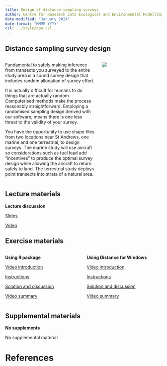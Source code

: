 ```yaml
---
title: Design of distance sampling surveys
author: Centre for Research into Ecological and Environmental Modelling <br> **University of St Andrews**
date-modified: "January 2024"
date-format: "MMMM YYYY"
csl: ../style/apa.csl
---
```


## Distance sampling survey design

::: columns

::: {.column width="60%"}
Fundamental to safely making inference from transects you surveyed to the entire study area is a sound survey design that includes random allocation of survey effort.

It is actually difficult for humans to do things that are actually random.  Computerised methods make the process reasonably straightforward.  Employing a randomised sampling design derived with our software, means there is one less threat to the validity of your survey.

You have the opportunity to use shape files from two locations near St Andrews, one marine and one terrestrial, to design surveys.  The marine study will use aircraft so considerations such as fuel load add "incentives" to produce the optimal survey design while allowing the aircraft to return safely to land.  The terrestrial study deploys point transects into strata of a natural area.
:::

::: {.column width="40%"}
![](survey-unsplash.jpg)

:::

:::

## Lecture materials
::: slide-deck
**Lecture discussion**


::: slides
[Slides](Mod6-2023-design.pdf)
:::


::: video
[Video](https://youtu.be/A_NRZqWEhXs)
:::
:::

## Exercise materials

::: columns

::: {.column width="50%"}
::: lab
**Using R package**

::: video
[Video introduction](https://youtu.be/6GGDkGzKZt4)
:::


::: instructions
[Instructions](R-prac/Pr6-instructions.qmd)
:::

::: instructions
[Solution and discussion](R-prac/Prac6_solution.qmd)
:::

::: video
[Video summary](https://youtu.be/HiVKN8MuQHU)
:::


:::
:::

::: {.column width="50%"}

::: lab
**Using Distance for Windows**

::: video
[Video introduction](https://youtu.be/xSXRnWysgEw)
:::

::: instructions
[Instructions](DistWin-prac/Pr6-instructions-DistWin.qmd)
:::

::: instructions
[Solution and discussion](DistWin-prac/Pr6-solution-DistWin.qmd)
:::

::: video
[Video summary](https://youtu.be/w9_vjoniXTY)
:::

:::

:::


:::

## Supplemental materials
::: homework
**No supplements**

::: instructions
No supplemental material
:::
:::

# References